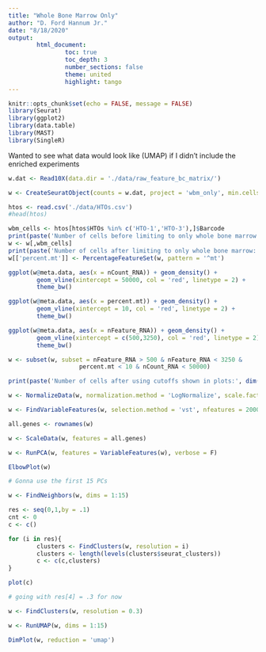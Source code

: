 ```yaml
---
title: "Whole Bone Marrow Only"
author: "D. Ford Hannum Jr."
date: "8/18/2020"
output: 
        html_document:
                toc: true
                toc_depth: 3
                number_sections: false
                theme: united
                highlight: tango
---
```


```r
knitr::opts_chunk$set(echo = FALSE, message = FALSE)
library(Seurat)
library(ggplot2)
library(data.table)
library(MAST)
library(SingleR)
```

Wanted to see what data would look like (UMAP) if I didn't include the enriched experiments

```r
w.dat <- Read10X(data.dir = './data/raw_feature_bc_matrix/')

w <- CreateSeuratObject(counts = w.dat, project = 'wbm_only', min.cells = 3, min.features = 200)

htos <- read.csv('./data/HTOs.csv')
#head(htos)

wbm_cells <- htos[htos$HTOs %in% c('HTO-1','HTO-3'),]$Barcode
print(paste('Number of cells before limiting to only whole bone marrow:', dim(w)[2]))
w <- w[,wbm_cells]
print(paste('Number of cells after limiting to only whole bone marrow:', dim(w)[2]))
w[['percent.mt']] <- PercentageFeatureSet(w, pattern = '^mt')

ggplot(w@meta.data, aes(x = nCount_RNA)) + geom_density() + 
        geom_vline(xintercept = 50000, col = 'red', linetype = 2) +
        theme_bw()

ggplot(w@meta.data, aes(x = percent.mt)) + geom_density() + 
        geom_vline(xintercept = 10, col = 'red', linetype = 2) +
        theme_bw()

ggplot(w@meta.data, aes(x = nFeature_RNA)) + geom_density() + 
        geom_vline(xintercept = c(500,3250), col = 'red', linetype = 2) +
        theme_bw()

w <- subset(w, subset = nFeature_RNA > 500 & nFeature_RNA < 3250 &
                    percent.mt < 10 & nCount_RNA < 50000)

print(paste('Number of cells after using cutoffs shown in plots:', dim(w)[2]))
```

```r
w <- NormalizeData(w, normalization.method = 'LogNormalize', scale.factor = 10000)

w <- FindVariableFeatures(w, selection.method = 'vst', nfeatures = 2000)

all.genes <- rownames(w)

w <- ScaleData(w, features = all.genes)

w <- RunPCA(w, features = VariableFeatures(w), verbose = F)

ElbowPlot(w)

# Gonna use the first 15 PCs

w <- FindNeighbors(w, dims = 1:15)

res <- seq(0,1,by = .1)
cnt <- 0
c <- c()

for (i in res){
        clusters <- FindClusters(w, resolution = i)
        clusters <- length(levels(clusters$seurat_clusters))
        c <- c(c,clusters)
}

plot(c)

# going with res[4] = .3 for now

w <- FindClusters(w, resolution = 0.3)

w <- RunUMAP(w, dims = 1:15)

DimPlot(w, reduction = 'umap')
```

